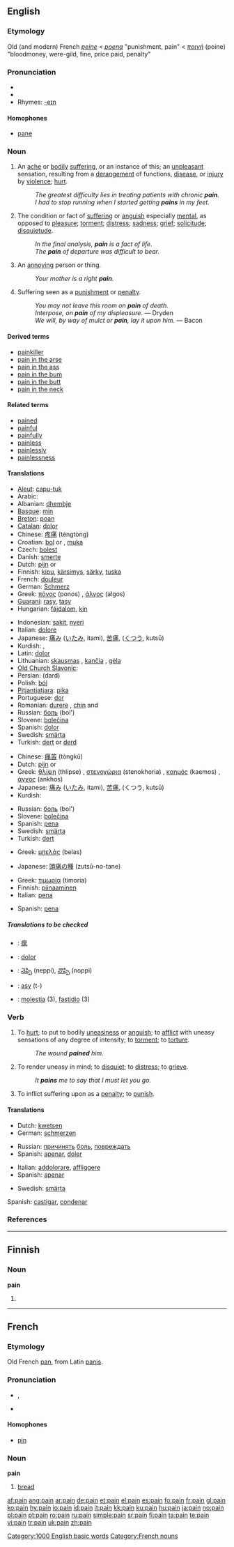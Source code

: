 {{see|Pain|päin}}
{{wikipedia|dab=Pain}}
==English==

{{rank|memory|proved|plan|938|pain|official|loss|spot}}

===Etymology===
Old (and modern) French ''[[peine]]'' < {{L.}} ''[[poena]]'' "punishment, pain" < {{AGr.}}
''[[ποινή]]'' (poine) "bloodmoney, were-gild, fine, price paid, penalty"

===Pronunciation===
* {{IPA|/peɪn/}}
* {{audio|en-us-pain.ogg|Audio (US)}}
* Rhymes: [[Rhymes:English:-eɪn|-eɪn]]

====Homophones====
* [[pane]]

===Noun===
{{en-noun|s|-}}

# {{italbrac|countable and uncountable}} An [[ache]] or [[bodily]] [[suffering]], or an instance of this; an [[unpleasant]] sensation, resulting from a [[derangement]] of functions, [[disease]], or [[injury]] by [[violence]]; [[hurt]].
#: ''The greatest difficulty lies in treating patients with chronic '''pain'''.''
#: ''I had to stop running when I started getting '''pains''' in my feet.''
# {{uncountable}} The condition or fact of [[suffering]] or [[anguish]] especially [[mental]], as opposed to [[pleasure]]; [[torment]]; [[distress]]; [[sadness]]; [[grief]]; [[solicitude]]; [[disquietude]].
#: ''In the final analysis, '''pain''' is a fact of life.''
#: ''The '''pain''' of departure was difficult to bear.''
# {{countable}} An [[annoy]]ing person or thing.
#: ''Your mother is a right '''pain'''.''
# {{uncountable}} {{obsolete}} Suffering seen as a [[punishment]] or [[penalty]].
#: ''You may not leave this room on '''pain''' of death.''
#: ''Interpose, on '''pain''' of my displeasure.'' &mdash; Dryden
#: ''We will, by way of mulct or '''pain''', lay it upon him.'' &mdash; Bacon

====Derived terms====
* [[painkiller]]
* [[pain in the arse]]
* [[pain in the ass]]
* [[pain in the bum]]
* [[pain in the butt]]
* [[pain in the neck]]

====Related terms====
* [[pained]]
* [[painful]]
* [[painfully]]
* [[painless]]
* [[painlessly]]
* [[painlessness]]

====Translations====
{{trans-top|ache or bodily suffering}}
* [[Aleut]]: [[capu-tuk]]
* Arabic: {{ARchar|[[ألم]]}}
* Albanian: [[dhembje]] {{f|p}}
* [[Basque]]: [[min]]
* [[Breton]]: [[poan]] {{f}}
* [[Catalan]]: [[dolor]] {{m}}
* Chinese: [[疼痛]] (téngtòng)
* Croatian: [[bol]] {{f}} or {{m}}, [[muka]] {{f}}
* Czech: [[bolest]] {{f}}
* Danish: [[smerte]]
* Dutch: [[pijn]] {{m}} or {{f}}
* Finnish: [[kipu]], [[kärsimys]], [[särky]], [[tuska]]
* French: [[douleur]] {{m}}
* German: [[Schmerz]] {{m}}
* Greek: [[πόνος]] (ponos) {{m}}, [[άλγος]] (algos) {{n}}
* [[Guaraní]]: [[rasy]], [[tasy]]
* Hungarian: [[fájdalom]], [[kín]]
{{trans-mid}}
* Indonesian: [[sakit]], [[nyeri]]
* Italian: [[dolore]] {{m}}
* Japanese: [[痛み]] ([[いたみ]], itami), [[苦痛]], ([[くつう]], kutsū)
* Kurdish: {{KUchar|[[ئازار]]}}, {{KUchar|[[ژان]]}}
* Latin: [[dolor]] {{m}}
* Lithuanian: [[skausmas]] {{m}}, [[kančia]] {{f}}, [[gėla]] {{f}}
* [[Old Church Slavonic]]: {{t|cu|боль|tr=bolĭ|f}}
* Persian: {{FAchar|[[درد]]}} (dard)
* Polish: [[ból]] {{m}}
* [[Pitjantjatjara]]: [[pika]]
* Portuguese: [[dor]] {{m}}
* Romanian: [[durere]] {{f}}, [[chin]] {{f}} and {{m}}
* Russian: [[боль]] (bol') {{f}}
* Slovene: [[bolečina]] {{f}}
* Spanish: [[dolor]] {{m}}
* Swedish: [[smärta]] {{c}}
* Turkish: [[dert]] or [[derd]]
{{trans-bottom}}

{{trans-top|suffering or anguish, especially mental}}
* Chinese: [[痛苦]] (tòngkǔ)
* Dutch: [[pijn]] {{m}} or {{f}}
* Greek: [[θλίψη]] (thlipse) {{f}}, [[στενοχώρια]] (stenokhoria) {{f}}, [[καημός]] (kaemos) {{m}}, [[άγχος]] (ankhos) {{n}}
* Japanese: [[痛み]] ([[いたみ]], itami), [[苦痛]], (くつう, kutsū)
* Kurdish: {{KUchar|[[ده‌رد]]}}
{{trans-mid}}
* Russian: [[боль]] (bol') {{f}}
* Slovene: [[bolečina]] {{f}}
* Spanish: [[pena]] {{f}}
* Swedish: [[smärta]] {{c}}
* Turkish: [[dert]]
{{trans-bottom}}

{{trans-top|annoying person or thing}}
* Greek: [[μπελάς]] (belas) {{m}}
{{trans-mid}}
* Japanese: [[頭痛の種]] (zutsū-no-tane)
{{trans-bottom}}

{{trans-top|suffering as punishment}}
* Greek: [[τιμωρία]] (timoria) {{f}}
* Finnish: [[piinaaminen]]
* Italian: [[pena]] {{f}}
{{trans-mid}}
* Spanish: [[pena]] {{f}}
{{trans-bottom}}

=====Translations to be checked=====
{{checktrans}}

* {{ttbc|CJKV Characters}}: [[瘝]]
* {{ttbc|Interlingua}}: [[dolor]]
* {{ttbc|Telugu}}: [[నెప్పి]] (neppi), [[నొప్పి]] (noppi)
* {{ttbc|Tupinambá}}: [[asy]] (t-)
* {{ttbc|Spanish}}: [[molestia]] (3), [[fastidio]] (3)

===Verb===
{{en-verb}}

# {{transitive}} To [[hurt]]; to put to bodily [[uneasiness]] or [[anguish]]; to [[afflict]] with uneasy sensations of any degree of intensity; to [[torment]]; to [[torture]].
#: ''The wound '''pained''' him.''
# {{transitive}} To render uneasy in mind; to [[disquiet]]; to [[distress]]; to [[grieve]].
#: ''It '''pains''' me to say that I must let you go.''
# {{transitive}} {{obsolete}} To inflict suffering upon as a [[penalty]]; to [[punish]].

====Translations====
{{trans-top|to hurt; to put to bodily uneasiness or anguish}}
* Dutch: [[kwetsen]]
* German: [[schmerzen]]
{{trans-mid}}
* Russian: [[причинять]] [[боль]], [[повреждать]]
* Spanish: [[apenar]], [[doler]]
{{trans-bottom}}

{{trans-top|to render uneasy in mind, to grieve}}
* Italian: [[addolorare]], [[affliggere]]
* Spanish: [[apenar]]
{{trans-mid}}
* Swedish: [[smärta]]
{{trans-bottom}}

{{trans-top|to inflict suffering upon as a penalty}}
Spanish: [[castigar]], [[condenar]]
{{trans-mid}}
{{trans-bottom}}

===References===
{{R:Webster 1913}}

[[Category:1000 English basic words]]

----

==Finnish==

===Noun===
'''pain'''

# {{fi-form of|pai|type=noun|case=genitive|pl=singular}}

----

==French==

===Etymology===
Old French [[pan]], from Latin [[panis]].

===Pronunciation===
* {{IPA|/pɛ̃/}}, {{SAMPA|/pE~/}}
* {{audio|Fr-Pain-fr-Paris.ogg|Audio (FR)}}

====Homophones====
* [[pin]]

===Noun===
'''pain''' {{m}}

# [[bread]]

[[Category:French nouns]]

[[af:pain]]
[[ang:pain]]
[[ar:pain]]
[[de:pain]]
[[et:pain]]
[[el:pain]]
[[es:pain]]
[[fo:pain]]
[[fr:pain]]
[[gl:pain]]
[[ko:pain]]
[[hy:pain]]
[[io:pain]]
[[id:pain]]
[[it:pain]]
[[kk:pain]]
[[ku:pain]]
[[hu:pain]]
[[ja:pain]]
[[no:pain]]
[[pl:pain]]
[[pt:pain]]
[[ro:pain]]
[[ru:pain]]
[[simple:pain]]
[[sr:pain]]
[[fi:pain]]
[[ta:pain]]
[[te:pain]]
[[vi:pain]]
[[tr:pain]]
[[uk:pain]]
[[zh:pain]]